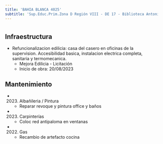 ```yaml
---
title: 'BAHIA BLANCA 4025'
subtitle: 'Sup.Educ.Prim.Zona D Región VIII - DE 17 - Biblioteca Antonio Devoto A Sup Primaria DE 17'
---
```


#
## Infraestructura

* Refuncionalizacion edilicia: casa del casero en oficinas de la supervision. Accesibilidad basica, instalacion electrica completa, sanitaria y termomecanica. 
    + Mejora Edilicia - Licitación 
    + Inicio de obra: 20/08/2023 






## Mantenimiento

*  (2023) Albañileria / Pintura 
    + Reparar revoque y pintura office y baños

*  (2023) Carpinterías 
    + Coloc red antipaloma en ventanas

*  (2022) Gas 
    + Recambio de artefacto cocina



